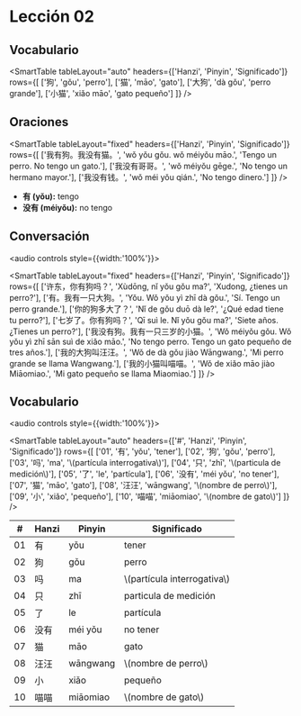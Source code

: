 # Lección 02

## Vocabulario

<SmartTable 
  tableLayout="auto" 
  headers={['Hanzi', 'Pinyin', 'Significado']} 
  rows={[
    ['狗', 'gǒu', 'perro'],
    ['猫', 'māo', 'gato'],
    ['大狗', 'dà gǒu', 'perro grande'],
    ['小猫', 'xiǎo māo', 'gato pequeño']
  ]} 
/>

## Oraciones

<SmartTable 
  tableLayout="fixed" 
  headers={['Hanzi', 'Pinyin', 'Significado']} 
  rows={[
    ['我有狗。我没有猫。', 'wǒ yǒu gǒu. wǒ méiyǒu māo.', 'Tengo un perro. No tengo un gato.'],
    ['我没有哥哥。', 'wǒ méiyǒu gēge.', 'No tengo un hermano mayor.'],
    ['我没有钱。', 'wǒ méi yǒu qián.', 'No tengo dinero.']
  ]} 
/>

- **有 (yǒu):** tengo
- **没有 (méiyǒu):** no tengo

## Conversación

<audio controls style={{width:'100%'}}>
    <source src="/idiomas/chino/audio/conversation05.mp3" type="audio/mpeg"/>
</audio>

<SmartTable 
  tableLayout="fixed" 
  headers={['Hanzi', 'Pinyin', 'Significado']} 
  rows={[
    ['许东，你有狗吗？', 'Xùdōng, nǐ yǒu gǒu ma?', 'Xudong, ¿tienes un perro?'],
    ['有。我有一只大狗。', 'Yǒu. Wǒ yǒu yì zhī dà gǒu.', 'Sí. Tengo un perro grande.'],
    ['你的狗多大了？', 'Nǐ de gǒu duō dà le?', '¿Qué edad tiene tu perro?'],
    ['七岁了。你有狗吗？', 'Qī suì le. Nǐ yǒu gǒu ma?', 'Siete años. ¿Tienes un perro?'],
    ['我没有狗。我有一只三岁的小猫。', 'Wǒ méiyǒu gǒu. Wǒ yǒu yì zhī sān suì de xiǎo māo.', 'No tengo perro. Tengo un gato pequeño de tres años.'],
    ['我的大狗叫汪汪。', 'Wǒ de dà gǒu jiào Wāngwang.', 'Mi perro grande se llama Wangwang.'],
    ['我的小猫叫喵喵。', 'Wǒ de xiǎo māo jiào Miāomiao.', 'Mi gato pequeño se llama Miaomiao.']
  ]} 
/>

## Vocabulario

<audio controls style={{width:'100%'}}>
    <source src="/idiomas/chino/audio/vocabulary06.mp3" type="audio/mpeg"/>
</audio>

<SmartTable 
  tableLayout="auto" 
  headers={['#', 'Hanzi', 'Pinyin', 'Significado']} 
  rows={[
    ['01', '有', 'yǒu', 'tener'],
    ['02', '狗', 'gǒu', 'perro'],
    ['03', '吗', 'ma', '\\(partícula interrogativa\\)'],
    ['04', '只', 'zhī', '\\(particula de medición\\)'],
    ['05', '了', 'le', 'partícula'],
    ['06', '没有', 'méi yǒu', 'no tener'],
    ['07', '猫', 'māo', 'gato'],
    ['08', '汪汪', 'wāngwang', '\\(nombre de perro\\)'],
    ['09', '小', 'xiǎo', 'pequeño'],
    ['10', '喵喵', 'miāomiao', '\\(nombre de gato\\)']
  ]} 
/>

| # | Hanzi | Pinyin | Significado |
|-----|-------|--------|-------------|
| 01 | 有 | yǒu | tener |
| 02 | 狗 | gǒu | perro |
| 03 | 吗 | ma | \\(partícula interrogativa\\) |
| 04 | 只 | zhī | particula de medición |
| 05 | 了 | le | partícula |
| 06 | 没有 | méi yǒu | no tener |
| 07 | 猫 | māo | gato |
| 08 | 汪汪 | wāngwang | \\(nombre de perro\\) |
| 09 | 小 | xiǎo | pequeño |
| 10 | 喵喵 | miāomiao | \\(nombre de gato\\) |